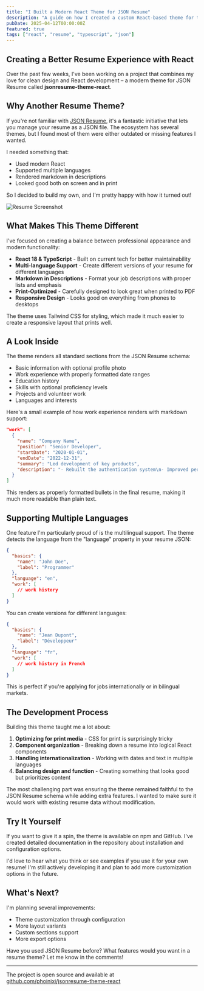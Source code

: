 ```yaml
---
title: "I Built a Modern React Theme for JSON Resume"
description: "A guide on how I created a custom React-based theme for the JSON Resume standard."
pubDate: 2025-04-12T00:00:00Z
featured: true
tags: ["react", "resume", "typescript", "json"]
---
```


## Creating a Better Resume Experience with React

Over the past few weeks, I've been working on a project that combines my love for clean design and React development – a modern theme for JSON Resume called **jsonresume-theme-react**.

## Why Another Resume Theme?

If you're not familiar with [JSON Resume](https://jsonresume.org/), it's a fantastic initiative that lets you manage your resume as a JSON file. The ecosystem has several themes, but I found most of them were either outdated or missing features I wanted.

I needed something that:
- Used modern React
- Supported multiple languages
- Rendered markdown in descriptions
- Looked good both on screen and in print

So I decided to build my own, and I'm pretty happy with how it turned out!

![Resume Screenshot](https://raw.githubusercontent.com/phoinixi/jsonresume-theme-react/main/screenshot.png)

## What Makes This Theme Different

I've focused on creating a balance between professional appearance and modern functionality:

- **React 18 & TypeScript** - Built on current tech for better maintainability
- **Multi-language Support** - Create different versions of your resume for different languages
- **Markdown in Descriptions** - Format your job descriptions with proper lists and emphasis
- **Print-Optimized** - Carefully designed to look great when printed to PDF
- **Responsive Design** - Looks good on everything from phones to desktops

The theme uses Tailwind CSS for styling, which made it much easier to create a responsive layout that prints well.

## A Look Inside

The theme renders all standard sections from the JSON Resume schema:

- Basic information with optional profile photo
- Work experience with properly formatted date ranges
- Education history
- Skills with optional proficiency levels
- Projects and volunteer work
- Languages and interests

Here's a small example of how work experience renders with markdown support:

```json
"work": [
  {
    "name": "Company Name",
    "position": "Senior Developer",
    "startDate": "2020-01-01",
    "endDate": "2022-12-31",
    "summary": "Led development of key products",
    "description": "- Rebuilt the authentication system\n- Improved performance by 40%\n- Mentored junior developers"
  }
]
```

This renders as properly formatted bullets in the final resume, making it much more readable than plain text.

## Supporting Multiple Languages

One feature I'm particularly proud of is the multilingual support. The theme detects the language from the "language" property in your resume JSON:

```json
{
  "basics": {
    "name": "John Doe",
    "label": "Programmer"
  },
  "language": "en",
  "work": [
    // work history
  ]
}
```

You can create versions for different languages:

```json
{
  "basics": {
    "name": "Jean Dupont",
    "label": "Développeur"
  },
  "language": "fr",
  "work": [
    // work history in French
  ]
}
```

This is perfect if you're applying for jobs internationally or in bilingual markets.

## The Development Process

Building this theme taught me a lot about:

1. **Optimizing for print media** - CSS for print is surprisingly tricky
2. **Component organization** - Breaking down a resume into logical React components
3. **Handling internationalization** - Working with dates and text in multiple languages
4. **Balancing design and function** - Creating something that looks good but prioritizes content

The most challenging part was ensuring the theme remained faithful to the JSON Resume schema while adding extra features. I wanted to make sure it would work with existing resume data without modification.

## Try It Yourself

If you want to give it a spin, the theme is available on npm and GitHub. I've created detailed documentation in the repository about installation and configuration options.

I'd love to hear what you think or see examples if you use it for your own resume! I'm still actively developing it and plan to add more customization options in the future.

## What's Next?

I'm planning several improvements:

- Theme customization through configuration
- More layout variants
- Custom sections support
- More export options

Have you used JSON Resume before? What features would you want in a resume theme? Let me know in the comments!

---

The project is open source and available at [github.com/phoinixi/jsonresume-theme-react](https://github.com/phoinixi/jsonresume-theme-react)
